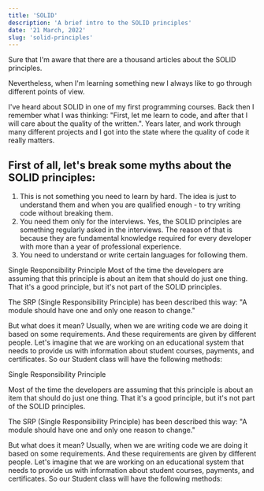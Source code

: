 ```yaml
---
title: 'SOLID'
description: 'A brief intro to the SOLID principles'
date: '21 March, 2022'
slug: 'solid-principles'
---
```


<p>Sure that I'm aware that there are a thousand articles about the SOLID principles. </p>
Nevertheless, when I'm learning something new I always like to go through different points of view.

I've heard about SOLID in one of my first programming courses. Back then I remember what I was thinking: "First, let me learn to code, and after that I will care about the quality of the written.". Years later, and work through many different projects and I got into the state where the quality of code it really matters.

## First of all, let's break some myths about the SOLID principles:

1. This is not something you need to learn by hard. The idea is just to understand them and when you are qualified enough - to try writing code without breaking them.
2. You need them only for the interviews. Yes, the SOLID principles are something regularly asked in the interviews. The reason of that is because they are fundamental knowledge required for every developer with more than a year of professional experience.
3. You need to understand or write certain languages for following them.

Single Responsibility Principle
Most of the time the developers are assuming that this principle is about an item that should do just one thing. That it's a good principle, but it's not part of the SOLID principles.

The SRP (Single Responsibility Principle) has been described this way:
"A module should have one and only one reason to change."

But what does it mean? Usually, when we are writing code we are doing it based on some requirements. And these requirements are given by different people.
Let's imagine that we are working on an educational system that needs to provide us with information about student courses, payments, and certificates. So our Student class will have the following methods:

Single Responsibility Principle

Most of the time the developers are assuming that this principle is about an item that should do just one thing. That it's a good principle, but it's not part of the SOLID principles.

The SRP (Single Responsibility Principle) has been described this way:
"A module should have one and only one reason to change."

But what does it mean? Usually, when we are writing code we are doing it based on some requirements. And these requirements are given by different people.
Let's imagine that we are working on an educational system that needs to provide us with information about student courses, payments, and certificates. So our Student class will have the following methods:
